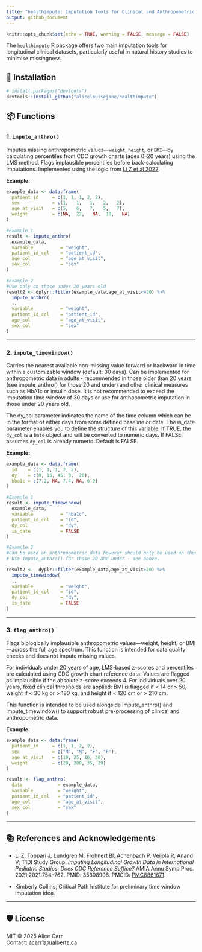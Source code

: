 ```yaml
---
title: "healthimpute: Imputation Tools for Clinical and Anthropometric Data"
output: github_document
---
```


```r
knitr::opts_chunk$set(echo = TRUE, warning = FALSE, message = FALSE)
```

The `healthimpute` R package offers two main imputation tools for longitudinal clinical datasets, particularly useful in natural history studies to minimise missingness. 

## 🧠 Installation

```r
# install.packages("devtools")
devtools::install_github("alicelouisejane/healthimpute")
```

## 📦 Functions

### 1. `impute_anthro()`

Imputes missing anthropometric values—`weight`, `height`, or `BMI`—by calculating percentiles from CDC growth charts (ages 0–20 years) using the LMS method. Flags implausible percentiles before back-calculating imputations. Implemented using the logic from [Li Z et al 2022](https://www.ncbi.nlm.nih.gov/pmc/articles/PMC8861671/).

**Example:**

```r
example_data <- data.frame(
  patient_id     = c(1, 1, 1, 2, 2),
  sex            = c(1,   1,   1,   2,   2),
  age_at_visit   = c(5,   6,   7,   5,   7),
  weight         = c(NA,  22,   NA,  18,   NA)
)

#Example 1
result <- impute_anthro(
  example_data,
  variable          = "weight",
  patient_id_col    = "patient_id",
  age_col           = "age_at_visit",
  sex_col           = "sex"
)

#Example 2
#Use only on those under 20 years old
result2 <- dplyr::filter(example_data,age_at_visit<=20) %>%
  impute_anthro(
  .,
  variable          = "weight",
  patient_id_col    = "patient_id",
  age_col           = "age_at_visit",
  sex_col           = "sex"
)
```

---

### 2. `impute_timewindow()`

Carries the nearest available non-missing value forward or backward in time within a customizable window (default: 30 days). Can be implemented for anthropometric data in adults - recommended in those older than 20 years (see impute_anthro() for those 20 and under) and other clinical measures such as HbA1c or insulin dose. It is not recommended to exceed the imputation time window of 30 days or use for anthopometric imputation in those under 20 years old. 

The dy_col parameter indicates the name of the time column which can be in the format of either days from some defined baseline or date. The is_date parameter enables you to define the structure of this variable. If TRUE, the `dy_col` is a `Date` object and will be converted to numeric days. If FALSE, assumes `dy_col` is already numeric. Default is FALSE.

**Example:**

```r
example_data <- data.frame(
  id    = c(1, 1, 1, 2, 2),
  dy    = c(0, 15, 45, 0,  20),
  hba1c = c(7.2, NA, 7.4, NA, 6.9)
)

#Example 1
result <- impute_timewindow(
  example_data,
  variable          = "hba1c",
  patient_id_col    = "id",
  dy_col            = "dy",
  is_date           = FALSE
)

#Example 2
#Can be used on anthropometric data however should only be used on those over 20 years old.
# Use impute_anthro() for those 20 and under - see above. 

result2 <-  dyplr::filter(example_data,age_at_visit>20) %>%
  impute_timewindow(
  .,
  variable          = "weight",
  patient_id_col    = "id",
  dy_col            = "dy",
  is_date           = FALSE
)

```

---

### 3. `flag_anthro()`
Flags biologically implausible anthropometric values—weight, height, or BMI—across the full age spectrum. This function is intended for data quality checks and does not impute missing values.

For individuals under 20 years of age, LMS-based z-scores and percentiles are calculated using CDC growth chart reference data. Values are flagged as implausible if the absolute z-score exceeds 4. For individuals over 20 years, fixed clinical thresholds are applied: BMI is flagged if < 14 or > 50, weight if < 30 kg or > 180 kg, and height if < 120 cm or > 210 cm.

This function is intended to be used alongside impute_anthro() and impute_timewindow() to support robust pre-processing of clinical and anthropometric data.

**Example:**

```r 
example_data <- data.frame(
  patient_id     = c(1, 1, 2, 2),
  sex            = c("M", "M", "F", "F"),
  age_at_visit   = c(10, 25, 16, 30),
  weight         = c(28, 200, 35, 29)
)

result <- flag_anthro(
  data             = example_data,
  variable         = "weight",
  patient_id_col   = "patient_id",
  age_col          = "age_at_visit",
  sex_col          = "sex"
)

```

---


## 📚 References and Acknowledgements

- Li Z, Toppari J, Lundgren M, Frohnert BI, Achenbach P, Veijola R, Anand V; T1DI Study Group. *Imputing Longitudinal Growth Data in International Pediatric Studies: Does CDC Reference Suffice?* AMIA Annu Symp Proc. 2021;2021:754–762. PMID: 35308906. PMCID: [PMC8861671](https://www.ncbi.nlm.nih.gov/pmc/articles/PMC8861671/).

- Kimberly Collins, Critical Path Institute for preliminary time window imputation idea.

---

## 🛡️ License

MIT © 2025 Alice Carr  
Contact: [acarr1@ualberta.ca](mailto:acarr1@ualberta.ca)

